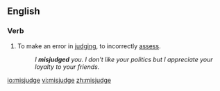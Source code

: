 ==English==
===Verb===
{{en-verb|misjudges|misjudging|misjudged|misjudged}}

#To make an error in [[judge|judging]], to incorrectly [[assess]].
#:''I '''misjudged''' you.  I don't like your politics but I appreciate your loyalty to your friends.''

[[io:misjudge]]
[[vi:misjudge]]
[[zh:misjudge]]
